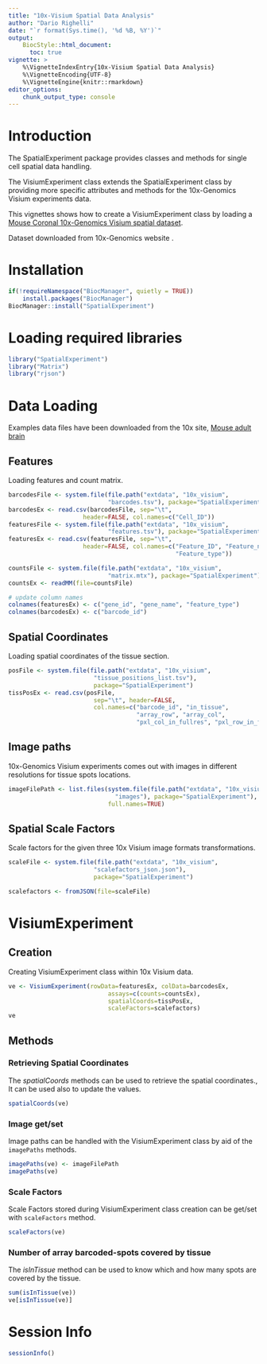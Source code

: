 ```yaml
---
title: "10x-Visium Spatial Data Analysis"
author: "Dario Righelli"
date: "`r format(Sys.time(), '%d %B, %Y')`"
output: 
    BiocStyle::html_document:
      toc: true
vignette: >
    %\VignetteIndexEntry{10x-Visium Spatial Data Analysis}
    %\VignetteEncoding{UTF-8}
    %\VignetteEngine{knitr::rmarkdown}
editor_options: 
    chunk_output_type: console
---
```


# Introduction
The SpatialExperiment package provides classes and methods for single cell 
spatial data handling.

The VisiumExperiment class extends the SpatialExperiment class
by providing more specific attributes and methods for the 10x-Genomics Visium
experiments data.

This vignettes shows how to create a VisiumExperiment class by loading a 
[Mouse Coronal 10x-Genomics Visium spatial dataset](https://support.10xgenomics.com/spatial-gene-expression/datasets/1.1.0/V1_Adult_Mouse_Brain_Coronal_Section_1).

Dataset downloaded from 10x-Genomics website .

# Installation

```r
if(!requireNamespace("BiocManager", quietly = TRUE))
    install.packages("BiocManager")
BiocManager::install("SpatialExperiment")
```

# Loading required libraries

```r
library("SpatialExperiment")
library("Matrix")
library("rjson")
```


# Data Loading

Examples data files have been downloaded from the 10x site, [Mouse adult brain](https://support.10xgenomics.com/spatial-gene-expression/datasets/1.0.0/V1_Adult_Mouse_Brain)

## Features

Loading features and count matrix.

```r
barcodesFile <- system.file(file.path("extdata", "10x_visium",
                            "barcodes.tsv"), package="SpatialExperiment")
barcodesEx <- read.csv(barcodesFile, sep="\t", 
                     header=FALSE, col.names=c("Cell_ID"))
featuresFile <- system.file(file.path("extdata", "10x_visium",
                            "features.tsv"), package="SpatialExperiment")
featuresEx <- read.csv(featuresFile, sep="\t", 
                     header=FALSE, col.names=c("Feature_ID", "Feature_name", 
                                               "Feature_type"))

countsFile <- system.file(file.path("extdata", "10x_visium",
                            "matrix.mtx"), package="SpatialExperiment")
countsEx <- readMM(file=countsFile)

# update column names
colnames(featuresEx) <- c("gene_id", "gene_name", "feature_type")
colnames(barcodesEx) <- c("barcode_id")
```

## Spatial Coordinates

Loading spatial coordinates of the tissue section.

```r
posFile <- system.file(file.path("extdata", "10x_visium",
                        "tissue_positions_list.tsv"), 
                        package="SpatialExperiment")
tissPosEx <- read.csv(posFile, 
                        sep="\t", header=FALSE, 
                        col.names=c("barcode_id", "in_tissue", 
                                    "array_row", "array_col",
                                    "pxl_col_in_fullres", "pxl_row_in_fullres"))
```


## Image paths 

10x-Genomics Visium experiments comes out with images in different resolutions
for tissue spots locations.

```r
imageFilePath <- list.files(system.file(file.path("extdata", "10x_visium", 
                              "images"), package="SpatialExperiment"), 
                            full.names=TRUE)
```


## Spatial Scale Factors

Scale factors for the given three 10x Visium image formats transformations.

```r
scaleFile <- system.file(file.path("extdata", "10x_visium",
                        "scalefactors_json.json"), 
                        package="SpatialExperiment")

scalefactors <- fromJSON(file=scaleFile)
```


# VisiumExperiment

## Creation

Creating VisiumExperiment class within 10x Visium data.

```r
ve <- VisiumExperiment(rowData=featuresEx, colData=barcodesEx, 
                            assays=c(counts=countsEx), 
                            spatialCoords=tissPosEx,
                            scaleFactors=scalefactors)
ve
```

## Methods

### Retrieving Spatial Coordinates

The *spatialCoords* methods can be used to retrieve the spatial coordinates., 
It can be used also to update the values.

```r
spatialCoords(ve)
```

### Image get/set


Image paths can be handled with the VisiumExperiment class by aid of the 
`imagePaths` methods.

```r
imagePaths(ve) <- imageFilePath
imagePaths(ve)
```

### Scale Factors

Scale Factors stored during VisiumExperiment class creation can be get/set 
with `scaleFactors` method.

```r
scaleFactors(ve)
```

### Number of array barcoded-spots covered by tissue

The *isInTissue* method can be used to know which and how many spots are covered
by the tissue.

```r
sum(isInTissue(ve))
ve[isInTissue(ve)]
```


# Session Info

```r
sessionInfo()
```

